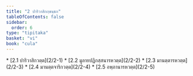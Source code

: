 ```yaml
---
title: "2 ปาริวาสิกกฺขนฺธก"
tableOfContents: false
sidebar:
  order: 6
type: "tipitaka"
basket: "vi"
book: "cula"
---
```



<DynamicBreadcrumb />



<TableOfContents book="cula" section="2">
* [2.1 ปาริวาสิกวตฺต](2/2-1)
* [2.2 มูลายปฏิกสฺสนารหวตฺต](2/2-2)
* [2.3 มานตฺตารหวตฺต](2/2-3)
* [2.4 มานตฺตจาริกวตฺต](2/2-4)
* [2.5 อพฺภานารหวตฺต](2/2-5)
</TableOfContents>